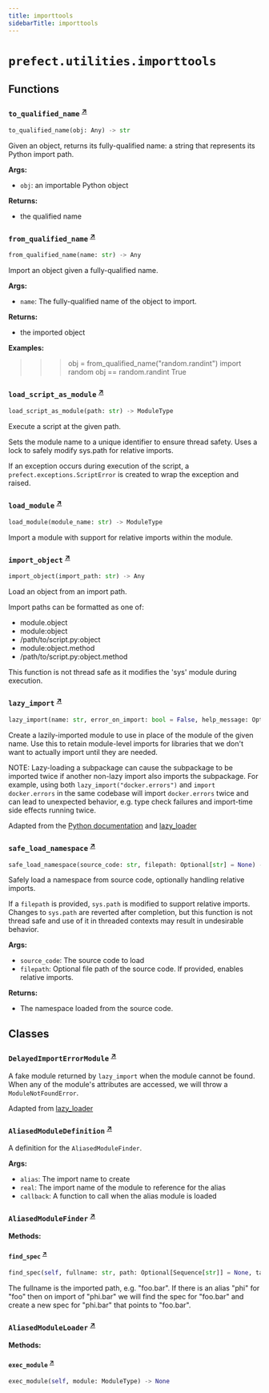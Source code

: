 ```yaml
---
title: importtools
sidebarTitle: importtools
---
```


# `prefect.utilities.importtools`

## Functions

### `to_qualified_name` <sup><a href="https://github.com/PrefectHQ/prefect/blob/main/src/prefect/utilities/importtools.py#L32" target="_blank">↗</a></sup>

```python
to_qualified_name(obj: Any) -> str
```


Given an object, returns its fully-qualified name: a string that represents its
Python import path.

**Args:**
- `obj`: an importable Python object

**Returns:**
- the qualified name


### `from_qualified_name` <sup><a href="https://github.com/PrefectHQ/prefect/blob/main/src/prefect/utilities/importtools.py#L50" target="_blank">↗</a></sup>

```python
from_qualified_name(name: str) -> Any
```


Import an object given a fully-qualified name.

**Args:**
- `name`: The fully-qualified name of the object to import.

**Returns:**
- the imported object

**Examples:**

>>> obj = from_qualified_name("random.randint")
>>> import random
>>> obj == random.randint
True


### `load_script_as_module` <sup><a href="https://github.com/PrefectHQ/prefect/blob/main/src/prefect/utilities/importtools.py#L81" target="_blank">↗</a></sup>

```python
load_script_as_module(path: str) -> ModuleType
```


Execute a script at the given path.

Sets the module name to a unique identifier to ensure thread safety.
Uses a lock to safely modify sys.path for relative imports.

If an exception occurs during execution of the script, a
`prefect.exceptions.ScriptError` is created to wrap the exception and raised.


### `load_module` <sup><a href="https://github.com/PrefectHQ/prefect/blob/main/src/prefect/utilities/importtools.py#L125" target="_blank">↗</a></sup>

```python
load_module(module_name: str) -> ModuleType
```


Import a module with support for relative imports within the module.


### `import_object` <sup><a href="https://github.com/PrefectHQ/prefect/blob/main/src/prefect/utilities/importtools.py#L140" target="_blank">↗</a></sup>

```python
import_object(import_path: str) -> Any
```


Load an object from an import path.

Import paths can be formatted as one of:
- module.object
- module:object
- /path/to/script.py:object
- module:object.method
- /path/to/script.py:object.method

This function is not thread safe as it modifies the 'sys' module during execution.


### `lazy_import` <sup><a href="https://github.com/PrefectHQ/prefect/blob/main/src/prefect/utilities/importtools.py#L199" target="_blank">↗</a></sup>

```python
lazy_import(name: str, error_on_import: bool = False, help_message: Optional[str] = None) -> ModuleType
```


Create a lazily-imported module to use in place of the module of the given name.
Use this to retain module-level imports for libraries that we don't want to
actually import until they are needed.

NOTE: Lazy-loading a subpackage can cause the subpackage to be imported
twice if another non-lazy import also imports the subpackage. For example,
using both `lazy_import("docker.errors")` and `import docker.errors` in the
same codebase will import `docker.errors` twice and can lead to unexpected
behavior, e.g. type check failures and import-time side effects running
twice.

Adapted from the [Python documentation][1] and [lazy_loader][2]

[1]: https://docs.python.org/3/library/importlib.html#implementing-lazy-imports
[2]: https://github.com/scientific-python/lazy_loader


### `safe_load_namespace` <sup><a href="https://github.com/PrefectHQ/prefect/blob/main/src/prefect/utilities/importtools.py#L319" target="_blank">↗</a></sup>

```python
safe_load_namespace(source_code: str, filepath: Optional[str] = None) -> dict[str, Any]
```


Safely load a namespace from source code, optionally handling relative imports.

If a `filepath` is provided, `sys.path` is modified to support relative imports.
Changes to `sys.path` are reverted after completion, but this function is not thread safe
and use of it in threaded contexts may result in undesirable behavior.

**Args:**
- `source_code`: The source code to load
- `filepath`: Optional file path of the source code. If provided, enables relative imports.

**Returns:**
- The namespace loaded from the source code.


## Classes

### `DelayedImportErrorModule` <sup><a href="https://github.com/PrefectHQ/prefect/blob/main/src/prefect/utilities/importtools.py#L177" target="_blank">↗</a></sup>


A fake module returned by `lazy_import` when the module cannot be found. When any
of the module's attributes are accessed, we will throw a `ModuleNotFoundError`.

Adapted from [lazy_loader][1]

[1]: https://github.com/scientific-python/lazy_loader


### `AliasedModuleDefinition` <sup><a href="https://github.com/PrefectHQ/prefect/blob/main/src/prefect/utilities/importtools.py#L252" target="_blank">↗</a></sup>


A definition for the `AliasedModuleFinder`.

**Args:**
- `alias`: The import name to create
- `real`: The import name of the module to reference for the alias
- `callback`: A function to call when the alias module is loaded


### `AliasedModuleFinder` <sup><a href="https://github.com/PrefectHQ/prefect/blob/main/src/prefect/utilities/importtools.py#L267" target="_blank">↗</a></sup>

**Methods:**

#### `find_spec` <sup><a href="https://github.com/PrefectHQ/prefect/blob/main/src/prefect/utilities/importtools.py#L276" target="_blank">↗</a></sup>

```python
find_spec(self, fullname: str, path: Optional[Sequence[str]] = None, target: Optional[ModuleType] = None) -> Optional[ModuleSpec]
```

The fullname is the imported path, e.g. "foo.bar". If there is an alias "phi"
for "foo" then on import of "phi.bar" we will find the spec for "foo.bar" and
create a new spec for "phi.bar" that points to "foo.bar".


### `AliasedModuleLoader` <sup><a href="https://github.com/PrefectHQ/prefect/blob/main/src/prefect/utilities/importtools.py#L301" target="_blank">↗</a></sup>

**Methods:**

#### `exec_module` <sup><a href="https://github.com/PrefectHQ/prefect/blob/main/src/prefect/utilities/importtools.py#L312" target="_blank">↗</a></sup>

```python
exec_module(self, module: ModuleType) -> None
```
